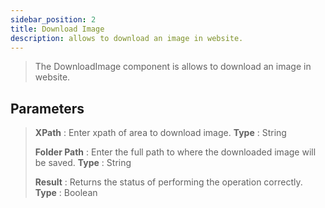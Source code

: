 ---
sidebar_position: 2
title: Download Image
description: allows to download an image in website.
---
> The DownloadImage component is allows to download an image in website.

## Parameters

> **XPath** :  Enter xpath of area to download image. **Type** : String
>
> **Folder Path** : Enter the full path to where the downloaded image will be saved. **Type** : String
>
> **Result** : Returns the status of performing the operation correctly. **Type** : Boolean 